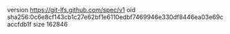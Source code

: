 version https://git-lfs.github.com/spec/v1
oid sha256:0c6e8cf143cb1c27e62bf1e6110edbf7469946e330df8446ea03e69caccfdb1f
size 162846
